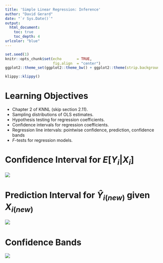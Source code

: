 ```yaml
---
title: 'Simple Linear Regression: Inference'
author: "David Gerard"
date: "`r Sys.Date()`"
output:  
  html_document:
    toc: true
    toc_depth: 4
urlcolor: "blue"
---
```


```r
set.seed(1)
knitr::opts_chunk$set(echo       = TRUE, 
                      fig.align  = "center")
ggplot2::theme_set(ggplot2::theme_bw() + ggplot2::theme(strip.background = ggplot2::element_rect(fill = "white")))
```

```r
klippy::klippy()
```

# Learning Objectives

- Chapter 2 of KNNL (skip section 2.11).
- Sampling distributions of OLS estimates.
- Hypothesis testing for regression coefficients.
- Confidence intervals for regression coefficients.
- Regression line intervals: pointwise confidence, prediction, confidence bands
- $F$-tests for regression models.

# Confidence Interval for $E[Y_i|X_i]$

  ![](./03_figs/ci_mean.gif)\ 
  
# Prediction Interval for $\hat{Y}_{i(new)}$ given $X_{i(new)}$

  ![](./03_figs/pred_int.gif)\ 

# Confidence Bands

  ![](./03_figs/cband.gif)\ 


